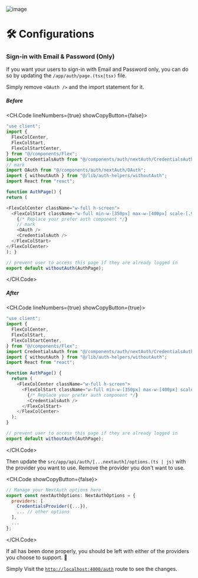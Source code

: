 ![image](/images/screenshots/v-kit-ep.png)

# 🛠 Configurations

### Sign-in with Email & Password (Only)

If you want your users to sign-in with Email and Password only, you can do so by updating the `/app/auth/page.(tsx|tsx)` file.

Simply remove `<OAuth />` and the import statement for it.

##### Before

<CH.Code lineNumbers={true} showCopyButton={false}>
```js app/auth/page.tsx focus=18,8
"use client";
import {
  FlexColCenter,
  FlexColStart,
  FlexColStartCenter,
} from "@/components/Flex";
import CredentialsAuth from "@/components/auth/nextAuth/CredentialsAuth";
// mark
import OAuth from "@/components/auth/nextAuth/OAuth";
import { withoutAuth } from "@/lib/auth-helpers/withoutAuth";
import React from "react";

function AuthPage() {
return (

<FlexColCenter className="w-full h-screen">
  <FlexColStart className="w-full min-w-[350px] max-w-[400px] scale-[.90] md:scale-[1] ">
    {/* Replace your prefer auth component */}
    // mark
    <OAuth />
    <CredentialsAuth />
  </FlexColStart>
</FlexColCenter>
); }

// prevent user to access this page if they are already logged in
export default withoutAuth(AuthPage);

````

</CH.Code>

##### After

<CH.Code lineNumbers={true} showCopyButton={true}>

```js app/auth/page.tsx
"use client";
import {
  FlexColCenter,
  FlexColStart,
  FlexColStartCenter,
} from "@/components/Flex";
import CredentialsAuth from "@/components/auth/nextAuth/CredentialsAuth";
import { withoutAuth } from "@/lib/auth-helpers/withoutAuth";
import React from "react";

function AuthPage() {
  return (
    <FlexColCenter className="w-full h-screen">
      <FlexColStart className="w-full min-w-[350px] max-w-[400px] scale-[.90] md:scale-[1] ">
        {/* Replace your prefer auth component */}
        <CredentialsAuth />
      </FlexColStart>
    </FlexColCenter>
  );
}

// prevent user to access this page if they are already logged in
export default withoutAuth(AuthPage);
```


</CH.Code>

Then update the `src/app/api/auth/[...nextauth]/options.(ts | js)` with the provider you want to use. Remove the provider you don't want to use.

<CH.Code showCopyButton={false}>
```js app/api/auth/[...nextauth]/options.ts
// Manage your NextAuth options here
export const nextAuthOptions: NextAuthOptions = {
  providers: [
    CredentialsProvider({...}),
    ... // other options
  ],
  ...
};

````

</CH.Code>

If all has been done properly, you should be left with either of the providers you choose to support. 🎉

Simply Visit the [`http://localhost:4000/auth`](http://localhost:4000/auth) route to see the changes.

